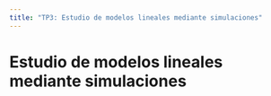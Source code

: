 ```yaml
---
title: "TP3: Estudio de modelos lineales mediante simulaciones"
---
```


# Estudio de modelos lineales mediante simulaciones
